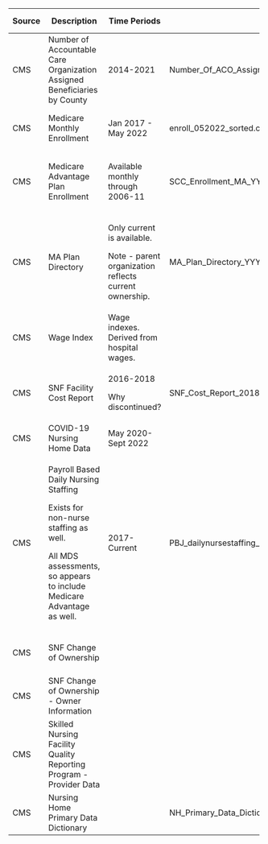 +-----------------+--------------------------------------------------------------------------+--------------------------------------------------------+-------------------------------------------------------------------+---------------+------------------------------------------------------------------------------------------------------------------------------------------------------------+
| Source          | Description                                                              | Time Periods                                           | Filename                                                          | Download Date | URL                                                                                                                                                        |
+=================+==========================================================================+========================================================+===================================================================+===============+============================================================================================================================================================+
| CMS             | Number of Accountable Care Organization Assigned Beneficiaries by County | 2014-2021                                              | Number_Of_ACO_Assigned_Beneficiaries_by_County_PUF_YYYY_MM_dd.csv | 2022-09-19    | https://data.cms.gov/medicare-shared-savings-program/number-of-accountable-care-organization-assigned-beneficiaries-by-county                              |
+-----------------+--------------------------------------------------------------------------+--------------------------------------------------------+-------------------------------------------------------------------+---------------+------------------------------------------------------------------------------------------------------------------------------------------------------------+
| CMS             | Medicare Monthly Enrollment                                              | Jan 2017 - May 2022                                    | enroll_052022_sorted.csv                                          | 2022-09-19    | https://data.cms.gov/summary-statistics-on-beneficiary-enrollment/medicare-and-medicaid-reports/medicare-monthly-enrollment                                |
+-----------------+--------------------------------------------------------------------------+--------------------------------------------------------+-------------------------------------------------------------------+---------------+------------------------------------------------------------------------------------------------------------------------------------------------------------+
| CMS             | Medicare Advantage Plan Enrollment                                       | Available monthly through 2006-11                      | SCC_Enrollment_MA_YYYY_MM.zip                                     | Not Yet       | https://www.cms.gov/Research-Statistics-Data-and-Systems/Statistics-Trends-and-Reports/MCRAdvPartDEnrolData/Monthly-MA-Enrollment-by-State-County-Contract |
+-----------------+--------------------------------------------------------------------------+--------------------------------------------------------+-------------------------------------------------------------------+---------------+------------------------------------------------------------------------------------------------------------------------------------------------------------+
| CMS             | MA Plan Directory                                                        | Only current is available.                             | MA_Plan_Directory_YYYY_MM.zip                                     | Not Yet       | https://www.cms.gov/research-statistics-data-and-systems/statistics-trends-and-reports/mcradvpartdenroldata/ma-plan-directory                              |
|                 |                                                                          |                                                        |                                                                   |               |                                                                                                                                                            |
|                 |                                                                          | Note - parent organization reflects current ownership. |                                                                   |               |                                                                                                                                                            |
+-----------------+--------------------------------------------------------------------------+--------------------------------------------------------+-------------------------------------------------------------------+---------------+------------------------------------------------------------------------------------------------------------------------------------------------------------+
| CMS             | Wage Index                                                               | Wage indexes. Derived from hospital wages.             |                                                                   | Not Yet       | https://www.cms.gov/Medicare/Medicare-Fee-for-Service-Payment/SNFPPS/WageIndex                                                                             |
+-----------------+--------------------------------------------------------------------------+--------------------------------------------------------+-------------------------------------------------------------------+---------------+------------------------------------------------------------------------------------------------------------------------------------------------------------+
| CMS             | SNF Facility Cost Report                                                 | 2016-2018                                              | SNF_Cost_Report_2018.zip                                          | 2022-09-19    | https://data.cms.gov/provider-compliance/cost-report/skilled-nursing-facility-cost-report/data                                                             |
|                 |                                                                          |                                                        |                                                                   |               |                                                                                                                                                            |
|                 |                                                                          | Why discontinued?                                      |                                                                   |               |                                                                                                                                                            |
+-----------------+--------------------------------------------------------------------------+--------------------------------------------------------+-------------------------------------------------------------------+---------------+------------------------------------------------------------------------------------------------------------------------------------------------------------+
| CMS             | COVID-19 Nursing Home Data                                               | May 2020-Sept 2022                                     |                                                                   | Not Yet       | https://data.cms.gov/covid-19/covid-19-nursing-home-data                                                                                                   |
+-----------------+--------------------------------------------------------------------------+--------------------------------------------------------+-------------------------------------------------------------------+---------------+------------------------------------------------------------------------------------------------------------------------------------------------------------+
| CMS             | Payroll Based Daily Nursing Staffing                                     | 2017-Current                                           | PBJ_dailynursestaffing_CY2022Q1.csv                               | 2022-09-19    | https://data.cms.gov/quality-of-care/payroll-based-journal-daily-nurse-staffing                                                                            |
|                 |                                                                          |                                                        |                                                                   |               |                                                                                                                                                            |
|                 | Exists for non-nurse staffing as well.                                   |                                                        |                                                                   |               |                                                                                                                                                            |
|                 |                                                                          |                                                        |                                                                   |               |                                                                                                                                                            |
|                 | All MDS assessments, so appears to include Medicare Advantage as well.   |                                                        |                                                                   |               |                                                                                                                                                            |
+-----------------+--------------------------------------------------------------------------+--------------------------------------------------------+-------------------------------------------------------------------+---------------+------------------------------------------------------------------------------------------------------------------------------------------------------------+
| CMS             | SNF Change of Ownership                                                  |                                                        |                                                                   |               | https://data.cms.gov/provider-characteristics/hospitals-and-other-facilities/skilled-nursing-facility-change-of-ownership                                  |
+-----------------+--------------------------------------------------------------------------+--------------------------------------------------------+-------------------------------------------------------------------+---------------+------------------------------------------------------------------------------------------------------------------------------------------------------------+
| CMS             | SNF Change of Ownership - Owner Information                              |                                                        |                                                                   |               | https://data.cms.gov/provider-characteristics/hospitals-and-other-facilities/skilled-nursing-facility-change-of-ownership-owner-information                |
+-----------------+--------------------------------------------------------------------------+--------------------------------------------------------+-------------------------------------------------------------------+---------------+------------------------------------------------------------------------------------------------------------------------------------------------------------+
| CMS             | Skilled Nursing Facility Quality Reporting Program - Provider Data       |                                                        |                                                                   |               | https://data.cms.gov/provider-data/archived-data/nursing-homes                                                                                             |
+-----------------+--------------------------------------------------------------------------+--------------------------------------------------------+-------------------------------------------------------------------+---------------+------------------------------------------------------------------------------------------------------------------------------------------------------------+
| CMS             | Nursing Home Primary Data Dictionary                                     |                                                        | NH_Primary_Data_Dictionary.xlsx                                   | 2022-09-19    | https://data.cms.gov/provider-data/topics/nursing-homes                                                                                                    |
+-----------------+--------------------------------------------------------------------------+--------------------------------------------------------+-------------------------------------------------------------------+---------------+------------------------------------------------------------------------------------------------------------------------------------------------------------+
